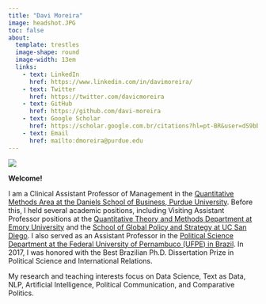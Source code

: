 ```yaml
---
title: "Davi Moreira"
image: headshot.JPG
toc: false
about: 
  template: trestles
  image-shape: round
  image-width: 13em
  links:
    - text: LinkedIn
      href: https://www.linkedin.com/in/davimoreira/
    - text: Twitter
      href: https://twitter.com/davicmoreira
    - text: GitHub
      href: https://github.com/davi-moreira
    - text: Google Scholar
      href: https://scholar.google.com.br/citations?hl=pt-BR&user=dS9bbdMAAAAJ
    - text: Email
      href: mailto:dmoreira@purdue.edu
---
```


<!--- https://ucsb-meds.github.io/creating-quarto-websites/#publish-your-site-with-github-pages --->

![](casa_condeuba.jpeg){fig-align="center"}

**Welcome!**

I am a Clinical Assistant Professor of Management in the [Quantitative Methods Area at the Daniels School of Business, Purdue University](https://business.purdue.edu/academics/quantitative-methods/). Before this, I held several academic positions, including Visiting Assistant Professor positions at the [Quantitative Theory and Methods Department at Emory University](https://quantitative.emory.edu/index.html) and the [School of Global Policy and Strategy at UC San Diego](https://gps.ucsd.edu/). I also served as an Assistant Professor in the [Political Science Department at the Federal University of Pernambuco (UFPE) in Brazil](https://www.ufpe.br/dcp). In 2017, I was honored with the Best Brazilian Ph.D. Dissertation Prize in Political Science and International Relations.

My research and teaching interests focus on Data Science, Text as Data, NLP, Artificial Intelligence, Political Communication, and Comparative Politics.


